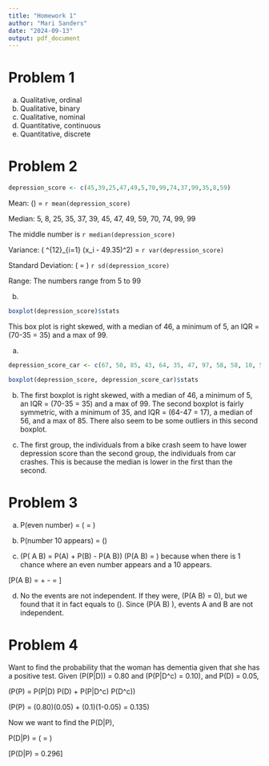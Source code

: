 ```yaml
---
title: "Homework 1"
author: "Mari Sanders"
date: "2024-09-13"
output: pdf_document
---
```


# Problem 1 

a) Qualitative, ordinal 
b) Qualitative, binary
c) Qualitative, nominal
d) Quantitative, continuous
e) Quantitative, discrete

# Problem 2 

```r
depression_score <- c(45,39,25,47,49,5,70,99,74,37,99,35,8,59)
```
Mean: \(\frac{45 +39+25+47+49,5+70+99+74+37+99+35+8+59}{14}\) = `r mean(depression_score)`

Median: 
5, 8, 25, 35, 37, 39, 45, 47, 49, 59, 70, 74, 99, 99

The middle number is `r median(depression_score)`

Variance: \(\frac{1}{14 -1} \sum^{12}_{i=1} (x_i - 49.35\)^2\) = `r var(depression_score)`

Standard Deviation: \(\sqrt{(832.0934)} = \) `r sd(depression_score)`

Range: The numbers range from 5 to 99 

b) 

```r
boxplot(depression_score)$stats
```
This box plot is right skewed, with a median of 46, a minimum of 5, an 
IQR = \(70-35 = 35\) and a max of 99. 


a) 
```r
depression_score_car <- c(67, 50, 85, 43, 64, 35, 47, 97, 58, 58, 10, 56, 50)

boxplot(depression_score, depression_score_car)$stats
```
b) The first boxplot is right skewed, with a median of 46, a minimum of 5, an 
IQR = \(70-35 = 35\) and a max of 99. The second boxplot is fairly symmetric, 
with a minimum of 35, and IQR = \(64-47 = 17\), a median of 56, and a max of 85. 
There also seem to be some outliers in this second boxplot.

c) The first group, the individuals from a bike crash seem to have lower depression
score than the second group, the individuals from car crashes. This is because 
the median is lower in the first than the second. 

# Problem 3

a) P(even number) = \(\frac{6}{12} = \frac{1}{2}\)

b) P(number 10 appears) = \(\frac{1}{12}\)

c) \(P( A \cup B) = P(A) + P(B) - P(A \cap B)\)
\(P(A \cap B) = \frac{1}{12} \) because when there is 1 chance where an even
number appears and a 10 appears. 

\[P(A \cup B) = \frac{1}{2} + \frac{1}{12} - \frac{1}{12} = \frac{1}{2}\]

d) No the events are not independent. If they were, \(P(A \cap B) = 0\), but we 
found that it in fact equals to \(\frac{1}{12}\). Since \(P(A \cap B) \neq 0\), 
events A and B are not independent.

# Problem 4 

Want to find the probability that the woman has dementia given that she has a 
positive test. 
Given \(P(P|D)\) = 0.80 and \(P(P|D^c) = 0.10\), and P(D) = 0.05, 

\(P(P) = P(P|D) \cdot P(D) + P(P|D^c) \cdot P(D^c)\)

\(P(P) = (0.80)(0.05) + (0.1)(1-0.05) = 0.135\)

Now we want to find the P(D|P),

P(D|P) = \(\frac{P(D \cap P) \cdot P(D)}{P(P)} = \frac{0.80 \cdot 0.05}{0.135}\)

\[P(D|P) = 0.296\]






